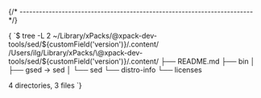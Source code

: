 


{/* ------------------------------------------------------------------------ */}

<CodeBlock language="console"> {
`$ tree -L 2 ~/Library/xPacks/\@xpack-dev-tools/sed/${customField('version')}/.content/
/Users/ilg/Library/xPacks/\@xpack-dev-tools/sed/${customField('version')}/.content/
├── README.md
├── bin
│   ├── gsed -> sed
│   └── sed
└── distro-info
    └── licenses

4 directories, 3 files
`} </CodeBlock>
